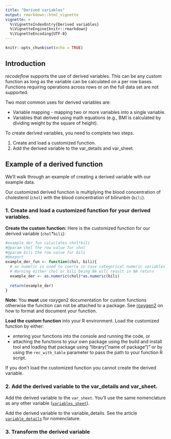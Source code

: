 ```yaml
---
title: "Derived variables"
output: rmarkdown::html_vignette
vignette: >
  %\VignetteIndexEntry{Derived variables}     
  %\VignetteEngine{knitr::rmarkdown} 
  %\VignetteEncoding{UTF-8}
---
```


```r
knitr::opts_chunk$set(echo = TRUE)
```

## Introduction

_recodeflow_ supports the use of derived variables. This can be any custom function as long as the variable can be calculated on a per row bases. Functions requiring operations across rows or on the full data set are not supported. 

Two most common uses for derived variables are: 

- Variable mapping - mapping two or more variables into a single variable.
- Variables that derived using math equations (e.g., BMI is calculated by dividing weight by the square of height). 

To create derived variables, you need to complete two steps.

1. Create and load a customized function.
2. Add the derived variable to the var_details and var_sheet.

## Example of a derived function

We'll walk through an example of creating a derived variable with our example data.

Our customized derived function is multiplying the blood concentration of cholesterol (`chol`) with the blood concentration of bilirunbin (`bili`).

### 1. Create and load a customized function for your derived variables.

**Create the custom function:** Here is the customized function for our derived variable (`chol`*`bili`):
```r
#example_der_fun caluclates chol*bili
#@param chol the row value for chol
#@param bili the row value for bili
#@export 
example_der_fun <- function(chol, bili){
  # as numeric is used to coerce in case categorical numeric variables are used.
  # Warning either chol or bili being NA will result in NA return
  example_der <- as.numeric(chol)*as.numeric(bili)
  
  return(example_der)
}
```

**Note:** You **must** use roxygen2 documentation for custom functions otherwise the function can not be attached to a package. See [roxygen2](https://cran.r-project.org/web/packages/roxygen2/vignettes/roxygen2.html) on how to format and document your function.


**Load the custom function** into your R environment. Load the customized function by either:

- entering your functions into the console and running the code, or 
- attaching the functions to your own package using the build and install tool and loading that package using "library("name of package")" or by using the `rec_with_table` parameter to pass the path to your function R script.

If you don't load the customized function you cannot create the derived variable. 

### 2. Add the derived variable to the var_details and var_sheet.

Add the derived variable to the `var_sheet`. You'll use the same nomenclature as any other variable ([`variables_sheet`](../reference/variable_sheet.html)).

Add the derived variable to the variable_details. See the article [`variable_details`](../reference/variable_sheet.html) for nomenclature. 


### 3. Transform the derived variable


